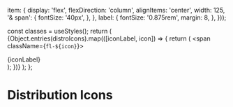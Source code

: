 
<Meta title="Core Styles/Icons/Distribution Icons" />

  item: {
    display: 'flex',
    flexDirection: 'column',
    alignItems: 'center',
    width: 125,
    '& span': {
      fontSize: '40px',
    },
  },
  label: {
    fontSize: '0.875rem',
    margin: 8,
  },
}));

  const classes = useStyles();
  return (
    <Grid container>
      {Object.entries(distroIcons).map(([iconLabel, icon]) => {
        return (
          <Grid key={iconLabel} className={classes.item}>
            <span className={`fl-${icon}`}></span>
            <div className={classes.label}>{iconLabel}</div>
          </Grid>
        );
      })}
    </Grid>
  );
};

# Distribution Icons

<Canvas>
  <DistributionIcons />
</Canvas>
